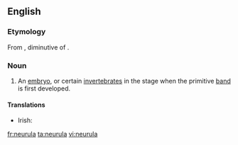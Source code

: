 ==English==

===Etymology===
From {{etyl|NL.|en}}, diminutive of {{etyl|grc|en}} {{term|νεῦρον|tr=neuron||sinew, tendon, cord|lang=grc}}.

===Noun===
{{en-noun|neurulae}}

# {{context|zoology|lang=en}} An [[embryo]], or certain [[invertebrate]]s in the stage when the primitive [[band]] is first developed.

====Translations====
{{trans-top|zoology: an embryo, or certain invertebrates in the state when the primitive band is first developed}}
* Irish: {{t-|ga|néarúl|m}}
{{trans-mid}}
{{trans-bottom}}

[[fr:neurula]]
[[ta:neurula]]
[[vi:neurula]]